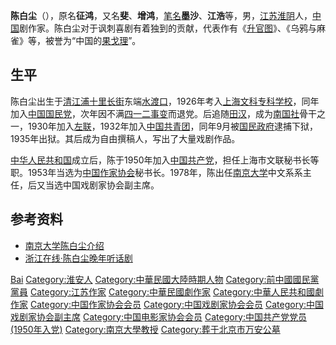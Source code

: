 '''陈白尘'''（{{bd|1908年|3月2日|1994年|5月28日|C陈}}），原名'''征鸿'''，又名'''斐'''、'''增鸿'''，[[笔名|笔名]]'''墨沙'''、'''江浩'''等，男，[[江苏省|江苏]][[淮阴市|淮阴]]人，[[中国|中国]]剧作家。陈白尘对于讽刺喜剧有着独到的贡献，代表作有《[[升官图|升官图]]》、《乌鸦与麻雀》等，被誉为“中国的[[果戈理|果戈理]]”。

== 生平 ==
陈白尘出生于[[清江浦|清江浦]][[十里长街|十里长街]]东端[[水渡口|水渡口]]，1926年考入[[上海文科专科学校|上海文科专科学校]]，同年加入[[中国国民党|中国国民党]]，次年因不满[[四一二事变|四一二事变]]而退党。后追随[[田汉|田汉]]，成为[[南国社|南国社]]骨干之一，1930年加入[[左联|左联]]，1932年加入[[中国共青团|中国共青团]]，同年9月被[[国民政府|国民政府]]逮捕下狱，1935年出狱。其后成为自由撰稿人，写出了大量戏剧作品。

[[中华人民共和国|中华人民共和国]]成立后，陈于1950年加入[[中国共产党|中国共产党]]，担任上海市文联秘书长等职。1953年当选为[[中国作家协会|中国作家协会]]秘书长。1978年，陈出任[[南京大学|南京大学]]中文系系主任，后又当选中国戏剧家协会副主席。

== 参考资料 ==
* [https://web.archive.org/web/20041222214125/http://museum.nju.edu.cn/yc/renwu/zmrwxz/cbc.HTML 南京大学陈白尘介绍]
* [http://www.zjol.com.cn/05culture/system/2007/04/09/008319740.shtml 浙江在线·陈白尘晚年听话剧] {{Wayback|url=http://www.zjol.com.cn/05culture/system/2007/04/09/008319740.shtml |date=20160304102202 }}

{{中国近现代文学}}
{{中华全国文学工作者协会第一届全国委员会}}
{{中国作家协会第二届理事会}}
{{中国作家协会第三届理事会}}
{{中国作家协会第四届理事会}}
{{中华全国戏剧工作者协会第一届全国委员会}}
{{中国戏剧家协会第二届理事会}}
{{中国戏剧家协会第三届理事会}}
{{中国戏剧家协会第四届理事会}}
{{中华全国电影艺术工作者协会第一届全国委员会}}
{{中国电影工作者协会第三届理事会}}
{{中华全国文学艺术界联合会第一届全国委员会}}
{{中国文学艺术界联合会第四届全国委员会}}

{{Authority control}}
{{DEFAULTSORT:Chen陈}}
[[Category:陈姓|Bai]]
[[Category:淮安人|Category:淮安人]]
[[Category:中華民國大陸時期人物|Category:中華民國大陸時期人物]]
[[Category:前中國國民黨黨員|Category:前中國國民黨黨員]]
[[Category:江苏作家|Category:江苏作家]]
[[Category:中華民國劇作家|Category:中華民國劇作家]]
[[Category:中華人民共和國劇作家|Category:中華人民共和國劇作家]]
[[Category:中国作家协会会员|Category:中国作家协会会员]]
[[Category:中国戏剧家协会会员|Category:中国戏剧家协会会员]]
[[Category:中国戏剧家协会副主席|Category:中国戏剧家协会副主席]]
[[Category:中国电影家协会会员|Category:中国电影家协会会员]]
[[Category:中国共产党党员_(1950年入党)|Category:中国共产党党员 (1950年入党)]]
[[Category:南京大學教授|Category:南京大學教授]]
[[Category:葬于北京市万安公墓|Category:葬于北京市万安公墓]]